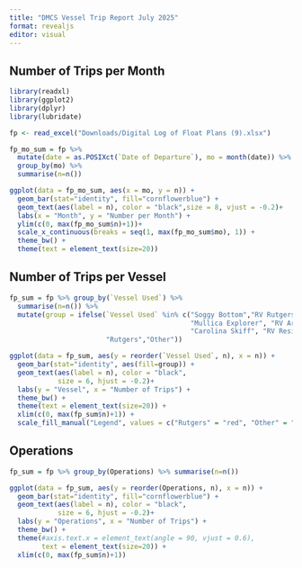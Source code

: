 ```yaml
---
title: "DMCS Vessel Trip Report July 2025"
format: revealjs
editor: visual
---
```


## Number of Trips per Month

```r
library(readxl)
library(ggplot2)
library(dplyr)
library(lubridate)

fp <- read_excel("Downloads/Digital Log of Float Plans (9).xlsx")

fp_mo_sum = fp %>% 
  mutate(date = as.POSIXct(`Date of Departure`), mo = month(date)) %>%
  group_by(mo) %>% 
  summarise(n=n())

ggplot(data = fp_mo_sum, aes(x = mo, y = n)) + 
  geom_bar(stat="identity", fill="cornflowerblue") + 
  geom_text(aes(label = n), color = "black",size = 8, vjust = -0.2)+
  labs(x = "Month", y = "Number per Month") + 
  ylim(c(0, max(fp_mo_sum$n)+1))+
  scale_x_continuous(breaks = seq(1, max(fp_mo_sum$mo), 1)) +
  theme_bw() + 
  theme(text = element_text(size=20))
```

## Number of Trips per Vessel

```r
fp_sum = fp %>% group_by(`Vessel Used`) %>% 
  summarise(n=n()) %>% 
  mutate(group = ifelse(`Vessel Used` %in% c("Soggy Bottom","RV Rutgers",
                                             "Mullica Explorer", "RV Arabella",
                                             "Carolina Skiff", "RV Resilience"),
                        "Rutgers","Other"))

ggplot(data = fp_sum, aes(y = reorder(`Vessel Used`, n), x = n)) + 
  geom_bar(stat="identity", aes(fill=group)) + 
  geom_text(aes(label = n), color = "black",
            size = 6, hjust = -0.2)+
  labs(y = "Vessel", x = "Number of Trips") + 
  theme_bw() + 
  theme(text = element_text(size=20)) + 
  xlim(c(0, max(fp_sum$n)+1)) + 
  scale_fill_manual("Legend", values = c("Rutgers" = "red", "Other" = "cornflowerblue"))
```

## Operations

```r
fp_sum = fp %>% group_by(Operations) %>% summarise(n=n())

ggplot(data = fp_sum, aes(y = reorder(Operations, n), x = n)) + 
  geom_bar(stat="identity", fill="cornflowerblue") + 
  geom_text(aes(label = n), color = "black",
            size = 6, hjust = -0.2)+
  labs(y = "Operations", x = "Number of Trips") + 
  theme_bw() + 
  theme(#axis.text.x = element_text(angle = 90, vjust = 0.6),
        text = element_text(size=20)) + 
  xlim(c(0, max(fp_sum$n)+1))
```
